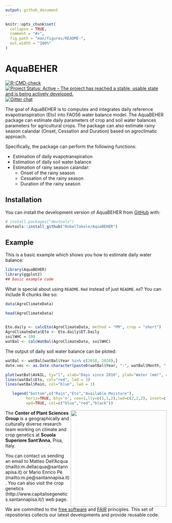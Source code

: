 ```yaml
---
output: github_document
---
```


<!-- README.md is generated from README.Rmd. Please edit that file -->

```r
knitr::opts_chunk$set(
  collapse = TRUE,
  comment = "#>",
  fig.path = "man/figures/README-",
  out.width = "100%"
)
```

# AquaBEHER

<!-- badges: start -->
[![R-CMD-check](https://github.com/RobelTakele/AquaBEHER/actions/workflows/R-CMD-check.yaml/badge.svg)](https://github.com/RobelTakele/AquaBEHER/actions/workflows/R-CMD-check.yaml)
[![Project Status: Active – The project has reached a stable, usable state and is being actively developed.](https://www.repostatus.org/badges/latest/active.svg)](https://www.repostatus.org/#active)
[![Gitter chat](https://badges.gitter.im/gitterHQ/gitter.png)](https://gitter.im/r-hub/community)
<!-- badges: end -->

 The goal of AquaBEHER is to computes and integrates daily reference evapotranspiration (Eto) into FAO56 water balance model. 
 The AquaBEHER package can estimate daily parameters of crop and soil water balances parameters for agricultural crops. The package can also 
    estimate rainy season calandar (Onset, Cessation and Duration) based on agroclimatic approach. 

Specifically, the package can perform the following functions:

+   Estimation of daily evapotranspiration
+   Estimation of daily soil water balance
+   Estimation of rainy season calandar:
    +   Onset of the rainy season
    +   Cessation of the rainy season
    +   Duration of the rainy season

## Installation

You can install the development version of AquaBEHER from [GitHub](https://github.com/) with:

``` r
# install.packages("devtools")
devtools::install_github("RobelTakele/AquaBEHER")
```

## Example

This is a basic example which shows you how to estimate daily water balance:

```r
library(AquaBEHER)
library(ggplot2)
## basic example code
```

What is special about using `README.Rmd` instead of just `README.md`? You can include R chunks like so:

```r
data(AgroClimateData)

head(AgroClimateData)
 
```

```r

Eto.daily <- calcEto(AgroClimateData, method = "PM", crop = "short")
AgroClimateData$Eto <- Eto.daily$ET.Daily
soilWHC = 100
watBal <- calcWatBal(AgroClimateData, soilWHC)

```

The output of daily soil water balance can be ploted:

```r

watBal <- watBal[watBal$Year %in% c(2010, 2020),]
date.vec <- as.Date.character(paste0(watBal$Year, "-", watBal$Month, "-", watBal$Day))

plot(watBal$AVAIL, ty="l", xlab="Days since 2010", ylab="Water (mm)", col="black", lwd = 1, lty = 2)
lines(watBal$Eto, col="red", lwd = 3)
lines(watBal$Rain, col="blue", lwd = 1)

   legend("bottom",c("Rain","Eto","Available Moisture"),
         horiz=TRUE, bty='n', cex=1,lty=c(1,1,2),lwd=c(2,2,2), inset=c(1,1),
         xpd=TRUE, col=c("blue","red","black"))

```


<img align="right" width="300" src="http://www.capitalisegenetics.santannapisa.it/sites/default/files/u65/Logo%20plant%20sciences.png">


The **Center of Plant Sciences Group** is a geographically and culturally diverse research team working on climate and crop genetics 
at **Scuola Superiore Sant’Anna**, Pisa, Italy. 

You can contact us sending an email to Matteo Dell'Acqua (mailto:m.dellacqua@santannapisa.it) or Mario Enrico Pè (mailto:m.pe@santannapisa.it).
You can also visit the crop genetics (http://www.capitalisegenetics.santannapisa.it/) web page.

We are committed to the 
[free software](https://www.fsf.org/about/what-is-free-software) and 
[FAIR](https://www.go-fair.org/fair-principles/) principles.
This set of repositories collects our latest developments and provide reusable code.

